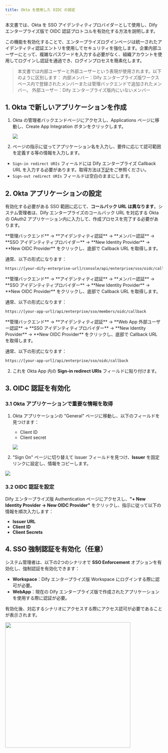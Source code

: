 ```yaml
---
title: Okta を使用した OIDC の設定
---
```


本文書では、Okta を SSO アイデンティティプロバイダーとして使用し、Dify エンタープライズ版で OIDC 認証プロトコルを有効化する方法を説明します。

この機能を有効化することで、エンタープライズログインページは統一されたアイデンティティ認証エントリを使用してセキュリティを強化します。企業内部ユーザーにとって、複雑なパスワードを入力する必要がなく、組織アカウントを使用してログインし認証を通過でき、ログインプロセスを簡素化します。

> 本文書では内部ユーザーと外部ユーザーという表現が使用されます。以下のように区別します：
> 内部メンバー：Dify エンタープライズ版ワークスペース内で登録されたメンバーまたは管理バックエンドで追加されたメンバー。
> 外部ユーザー：Dify エンタープライズ版内にいないメンバー

## 1. Okta で新しいアプリケーションを作成

1. Okta の管理者バックエンドページにアクセスし、Applications ページに移動し、Create App Integration ボタンをクリックします。

   ![](https://assets-docs.dify.ai/2025/05/eac08a1d4b7aa615d1108081b5e99731.png)

2. ページの指示に従ってアプリケーション名を入力し、要件に応じて認可範囲を定義する等の情報を入力します。

- `Sign-in redirect URIs` フィールドには Dify エンタープライズ Callback URL を入力する必要があります。取得方法は[下記](#2-okta-アプリケーションの設定)をご参照ください。
- `Sign-out redirect URIs` フィールドは空白のままにします。

## 2. Okta アプリケーションの設定

有効化する必要がある SSO 範囲に応じて、**コールバック URL は異なります**。システム管理者は、Dify エンタープライズのコールバック URL を対応する Okta の OAuth2 アプリケーション内に入力して、作成プロセスを完了する必要があります。

<Tabs>
  <Tab title="Workspace">
  **管理バックエンド** → **アイデンティティ認証** → **メンバー認証** → **SSO アイデンティティプロバイダー** → **New Identity Provider** → **New OIDC Provider** をクリックし、底部で Callback URL を取得します。

  通常、以下の形式になります：

   ```bash
   https://[your-dify-enterprise-url]/console/api/enterprise/sso/oidc/callback
   ```
  </Tab>
  <Tab title="WebApp Members（内部ユーザー向け）">
  **管理バックエンド** → **アイデンティティ認証** → **メンバー認証** → **SSO アイデンティティプロバイダー** → **New Identity Provider** → **New OIDC Provider** をクリックし、底部で Callback URL を取得します。

  通常、以下の形式になります：

   ```bash
   https://[your-app-url]/api/enterprise/sso/members/oidc/callback
   ```
  </Tab>
  <Tab title="WebApp External Users（外部ユーザー向け）">
  **管理バックエンド** → **アイデンティティ認証** → **Web App 外部ユーザー認証** → **SSO アイデンティティプロバイダー** → **New Identity Provider** → **New OIDC Provider** をクリックし、底部で Callback URL を取得します。

   通常、以下の形式になります：

   ```bash
   https://[your-app-url]/api/enterprise/sso/oidc/callback
   ```
  </Tab>
</Tabs>

2. これを Okta App 内の **Sign-in redirect URIs** フィールドに貼り付けます。

## 3. OIDC 認証を有効化

### 3.1 Okta アプリケーションで重要な情報を取得

1. Okta アプリケーションの "General" ページに移動し、以下のフィールドを見つけます：
   * Client ID
   * Client secret

   ![](https://assets-docs.dify.ai/2025/05/eac08a1d4b7aa615d1108081b5e99731.png)

2. "Sign On" ページに切り替えて Issuer フィールドを見つけ、**Issuer** を固定リンクに設定し、情報をコピーします。

  ![](https://assets-docs.dify.ai/2025/02/0cf3c5b1c3b662e48d65827ae3b34ca4.png)

### 3.2 OIDC 認証を設定

Dify エンタープライズ版 Authentication ページにアクセスし、**"+ New Identity Provider → New OIDC Provider"** をクリックし、指示に従って以下の情報を順次入力します：

- **Issuer URL**
- **Client ID**
- **Client Secrets**

## 4. SSO 強制認証を有効化（任意）

システム管理者は、以下の2つのシナリオで **SSO Enforcement** オプションを有効化し、強制認証を有効化できます：

- **Workspace**：Dify エンタープライズ版 Workspace にログインする際に認可が必要。
- **WebApp**：現在の Dify エンタープライズ版で作成されたアプリケーションを使用する際に認証が必要。

有効化後、対応するシナリオにアクセスする際にアクセス認可が必要であることが表示されます。

<img src="https://assets-docs.dify.ai/2025/02/87bf868d0058723607311265a57888c5.png" width="400" />

